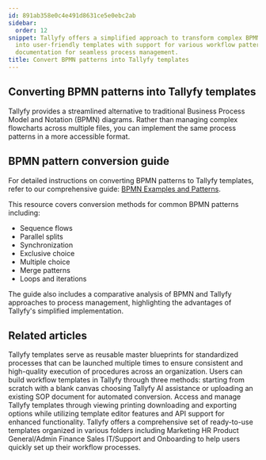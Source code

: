 ```yaml
---
id: 891ab358e0c4e491d8631ce5e0ebc2ab
sidebar:
  order: 12
snippet: Tallyfy offers a simplified approach to transform complex BPMN flowcharts
  into user-friendly templates with support for various workflow patterns and comprehensive
  documentation for seamless process management.
title: Convert BPMN patterns into Tallyfy templates
---
```


## Converting BPMN patterns into Tallyfy templates

Tallyfy provides a streamlined alternative to traditional Business Process Model and Notation (BPMN) diagrams. Rather than managing complex flowcharts across multiple files, you can implement the same process patterns in a more accessible format.

## BPMN pattern conversion guide

For detailed instructions on converting BPMN patterns to Tallyfy templates, refer to our comprehensive guide: [BPMN Examples and Patterns](https://tallyfy.com/bpmn-examples-and-patterns).

This resource covers conversion methods for common BPMN patterns including:
* Sequence flows
* Parallel splits
* Synchronization
* Exclusive choice
* Multiple choice
* Merge patterns
* Loops and iterations

The guide also includes a comparative analysis of BPMN and Tallyfy approaches to process management, highlighting the advantages of Tallyfy's simplified implementation.


## Related articles
<CardGrid>
<LinkTitleCard header="<b>Documenting > Templates</b>" href="/products/pro/documenting/templates/" > Tallyfy templates serve as reusable master blueprints for standardized processes that can be launched multiple times to ensure consistent and high-quality execution of procedures across an organization. </LinkTitleCard>
<LinkTitleCard header="<b>Templates > Create a template</b>" href="/products/pro/documenting/templates/create-template/" > Users can build workflow templates in Tallyfy through three methods: starting from scratch with a blank canvas choosing Tallyfy AI assistance or uploading an existing SOP document for automated conversion. </LinkTitleCard>
<LinkTitleCard header="<b>Templates > Print, Download, and Export Tallyfy Templates</b>" href="/products/pro/documenting/templates/print-download-export-templates/" > Access and manage Tallyfy templates through viewing printing downloading and exporting options while utilizing template editor features and API support for enhanced functionality. </LinkTitleCard>
<LinkTitleCard header="<b>Templates > Sample Templates</b>" href="/products/pro/documenting/templates/how-can-i-access-tallyfys-sample-templates/" > Tallyfy offers a comprehensive set of ready-to-use templates organized in various folders including Marketing HR Product General/Admin Finance Sales IT/Support and Onboarding to help users quickly set up their workflow processes. </LinkTitleCard>
</CardGrid>